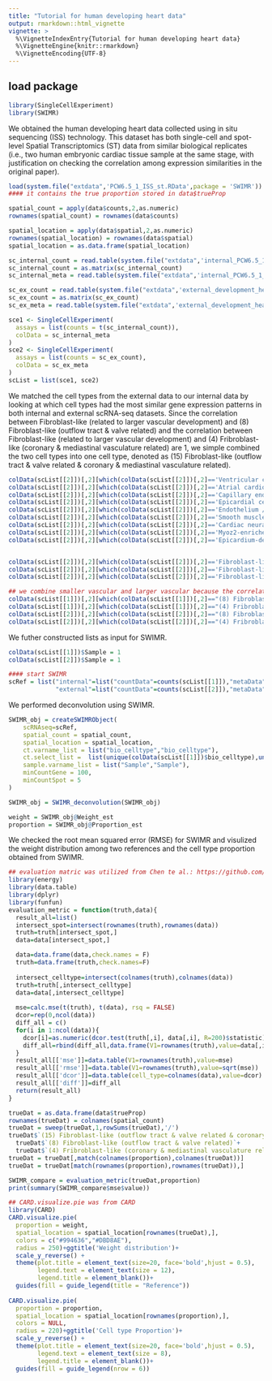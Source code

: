 ```yaml
---
title: "Tutorial for human developing heart data"
output: rmarkdown::html_vignette
vignette: >
  %\VignetteIndexEntry{Tutorial for human developing heart data}
  %\VignetteEngine{knitr::rmarkdown}
  %\VignetteEncoding{UTF-8}
---
```


## load package

```r
library(SingleCellExperiment)
library(SWIMR)
```

We obtained the human developing heart data collected using in situ sequencing (ISS) technology. This dataset has both single-cell and spot-level Spatial Transcriptomics (ST) data from similar biological replicates (i.e., two human embryonic cardiac tissue sample at the same stage, with justification on checking the correlation among expression similarities in the original paper). 

```r
load(system.file("extdata",'PCW6.5_1_ISS_st.RData',package = 'SWIMR'))
#### it contains the true proportion stored in data$trueProp

spatial_count = apply(data$counts,2,as.numeric)
rownames(spatial_count) = rownames(data$counts)

spatial_location = apply(data$spatial,2,as.numeric)
rownames(spatial_location) = rownames(data$spatial)
spatial_location = as.data.frame(spatial_location)

sc_internal_count = read.table(system.file("extdata",'internal_PCW6.5_1_scRNA.cnt.tsv',package = 'SWIMR'))
sc_internal_count = as.matrix(sc_internal_count)
sc_internal_meta = read.table(system.file("extdata",'internal_PCW6.5_1_scRNA.mta.tsv',package = 'SWIMR'), sep="\t", header = TRUE)

sc_ex_count = read.table(system.file("extdata",'external_development_heart.scRNA.processed.cnt.genexrow.tsv',package = 'SWIMR'))
sc_ex_count = as.matrix(sc_ex_count)
sc_ex_meta = read.table(system.file("extdata",'external_development_heart.scRNA.processed.mta.tsv',package = 'SWIMR'), sep="\t", header = TRUE)

sce1 <- SingleCellExperiment(
  assays = list(counts = t(sc_internal_count)),
  colData = sc_internal_meta
)
sce2 <- SingleCellExperiment(
  assays = list(counts = sc_ex_count),
  colData = sc_ex_meta
)
scList = list(sce1, sce2)
```

We matched the cell types from the external data to our internal data by looking at which cell types had the most similar gene expression patterns in both internal and external scRNA-seq datasets. Since the correlation between Fibroblast-like (related to larger vascular development) and (8) Fibroblast-like (outflow tract & valve related) and the correlation between Fibroblast-like (related to larger vascular development) and (4) Fribroblast-like (coronary & mediastinal vasculature related) are 1, we simple combined the two cell types into one cell type, denoted as (15) Fibroblast-like (outflow tract & valve related & coronary & mediastinal vasculature related). 

```r
colData(scList[[2]])[,2][which(colData(scList[[2]])[,2]=='Ventricular cardiomyocytes')] = "(1) Ventricular cardiomyocytes"
colData(scList[[2]])[,2][which(colData(scList[[2]])[,2]=='Atrial cardiomyocytes')] = "(7) Artrial cardiomyocytes"
colData(scList[[2]])[,2][which(colData(scList[[2]])[,2]=='Capillary endothelium')] = "(0) Capillary endothelium"
colData(scList[[2]])[,2][which(colData(scList[[2]])[,2]=='Epicardial cells')] = "(9) Epicardial cells"
colData(scList[[2]])[,2][which(colData(scList[[2]])[,2]=='Endothelium / pericytes / adventitia')] = "(10) Endothelium/ pericytes/ adventia"
colData(scList[[2]])[,2][which(colData(scList[[2]])[,2]=='Smooth muscle cells / fibroblast-like)')] =  "(5) Smooth muscle cells/ fibroblast-like"
colData(scList[[2]])[,2][which(colData(scList[[2]])[,2]=='Cardiac neural crest cells & Schwann progenitor cells')] = "(14) Cells related to cardiac neural crest"
colData(scList[[2]])[,2][which(colData(scList[[2]])[,2]=='Myoz2-enriched cardiomyocytes')] = "(12) Cardiomyocytes"
colData(scList[[2]])[,2][which(colData(scList[[2]])[,2]=='Epicardium-derived cells')] = "(3) Subepicardial cells"## not sure about this


colData(scList[[2]])[,2][which(colData(scList[[2]])[,2]=='Fibroblast-like (related to cardiac skeleton connective tissue)')] = "(2) Fribroblast-like (AV mesenchyme related)"
colData(scList[[2]])[,2][which(colData(scList[[2]])[,2]=='Fibroblast-like (related to larger vascular development)')] = "(8) Fibroblast-like (outflow tract & valve related)"
colData(scList[[2]])[,2][which(colData(scList[[2]])[,2]=='Fibroblast-like (related to smaller vascular development)')] = "(4) Fribroblast-like (coronary & mediastinal vasculature related)"

## we combine smaller vascular and larger vascular because the correlation = 1
colData(scList[[1]])[,2][which(colData(scList[[1]])[,2]=="(8) Fibroblast-like (outflow tract & valve related)")] = "(15) Fibroblast-like (outflow tract & valve related & coronary & mediastinal vasculature related)"
colData(scList[[1]])[,2][which(colData(scList[[1]])[,2]=="(4) Fribroblast-like (coronary & mediastinal vasculature related)")] = "(15) Fibroblast-like (outflow tract & valve related & coronary & mediastinal vasculature related)"
colData(scList[[2]])[,2][which(colData(scList[[2]])[,2]=="(8) Fibroblast-like (outflow tract & valve related)")] = "(15) Fibroblast-like (outflow tract & valve related & coronary & mediastinal vasculature related)"
colData(scList[[2]])[,2][which(colData(scList[[2]])[,2]=="(4) Fribroblast-like (coronary & mediastinal vasculature related)")] = "(15) Fibroblast-like (outflow tract & valve related & coronary & mediastinal vasculature related)"
```

We futher constructed lists as input for SWIMR.
```r
colData(scList[[1]])$Sample = 1
colData(scList[[2]])$Sample = 1

#### start SWIMR
scRef = list("internal"=list("countData"=counts(scList[[1]]),"metaData"=colData(scList[[1]])),
             "external"=list("countData"=counts(scList[[2]]),"metaData"=colData(scList[[2]])))
```

We performed deconvolution using SWIMR.
```r
SWIMR_obj = createSWIMRObject(
    scRNAseq=scRef,
    spatial_count = spatial_count,
    spatial_location = spatial_location,
    ct.varname_list = list("bio_celltype","bio_celltype"),
    ct.select_list =  list(unique(colData(scList[[1]])$bio_celltype),unique(colData(scList[[2]])$bio_celltype)),
    sample.varname_list = list("Sample","Sample"),
    minCountGene = 100,
    minCountSpot = 5
)

SWIMR_obj = SWIMR_deconvolution(SWIMR_obj)

weight = SWIMR_obj@Weight_est
proportion = SWIMR_obj@Proportion_est
```

We checked the root mean squared error (RMSE) for SWIMR and visulized the weight distribution among two references and the cell type proportion obtained from SWIMR. 
```r
## evaluation matric was utilized from Chen te al.: https://github.com/JiawenChenn/St-review/blob/main/scripts/evaluation_metric.R
library(energy)
library(data.table)
library(dplyr)
library(funfun)
evaluation_metric = function(truth,data){
  result_all=list()
  intersect_spot=intersect(rownames(truth),rownames(data))
  truth=truth[intersect_spot,]
  data=data[intersect_spot,]

  data=data.frame(data,check.names = F)
  truth=data.frame(truth,check.names=F)
  
  intersect_celltype=intersect(colnames(truth),colnames(data))
  truth=truth[,intersect_celltype]
  data=data[,intersect_celltype]
  
  mse=calc.mse(t(truth), t(data), rsq = FALSE)
  dcor=rep(0,ncol(data))
  diff_all = c()
  for(i in 1:ncol(data)){
    dcor[i]=as.numeric(dcor.test(truth[,i], data[,i], R=200)$statistic)
    diff_all=rbind(diff_all,data.frame(V1=rownames(truth),value=data[,i]-truth[,i],cell_type=colnames(data)[i]))
  }
  result_all[['mse']]=data.table(V1=rownames(truth),value=mse)
  result_all[['rmse']]=data.table(V1=rownames(truth),value=sqrt(mse))
  result_all[['dcor']]=data.table(cell_type=colnames(data),value=dcor)
  result_all[['diff']]=diff_all
  return(result_all)
}

trueDat = as.data.frame(data$trueProp)
rownames(trueDat) = colnames(spatial_count)
trueDat = sweep(trueDat,1,rowSums(trueDat),'/')
trueDat$`(15) Fibroblast-like (outflow tract & valve related & coronary & mediastinal vasculature related)` = 
  trueDat$`(8) Fibroblast-like (outflow tract & valve related)`+
  trueDat$`(4) Fribroblast-like (coronary & mediastinal vasculature related)`
trueDat = trueDat[,match(colnames(proportion),colnames(trueDat))]
trueDat = trueDat[match(rownames(proportion),rownames(trueDat)),]

SWIMR_compare = evaluation_metric(trueDat,proportion)
print(summary(SWIMR_compare$mse$value))


```

```r
## CARD.visualize.pie was from CARD
library(CARD)
CARD.visualize.pie(
  proportion = weight,
  spatial_location = spatial_location[rownames(trueDat),], 
  colors = c("#994636","#DBD8AE"), 
  radius = 250)+ggtitle('Weight distribution')+
  scale_y_reverse() +
  theme(plot.title = element_text(size=20, face='bold',hjust = 0.5),
        legend.text = element_text(size = 12),
        legend.title = element_blank())+
  guides(fill = guide_legend(title = "Reference"))
  
CARD.visualize.pie(
  proportion = proportion,
  spatial_location = spatial_location[rownames(proportion),], 
  colors = NULL, 
  radius = 220)+ggtitle('Cell type Proportion')+
  scale_y_reverse() +
  theme(plot.title = element_text(size=20, face='bold',hjust = 0.5),
        legend.text = element_text(size = 8),
        legend.title = element_blank())+
  guides(fill = guide_legend(nrow = 6))

```
